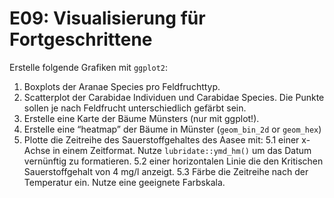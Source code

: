 # E09: Visualisierung für Fortgeschrittene

Erstelle folgende Grafiken mit `ggplot2`:

1. Boxplots der Aranae Species pro Feldfruchttyp.
2. Scatterplot der Carabidae Individuen und Carabidae Species. Die Punkte sollen je nach Feldfrucht unterschiedlich gefärbt sein.
3. Erstelle eine Karte der Bäume Münsters (nur mit ggplot!).
4. Erstelle eine "heatmap" der Bäume in Münster (`geom_bin_2d` or `geom_hex`)
5. Plotte die Zeitreihe des Sauerstoffgehaltes des Aasee mit:
    5.1 einer x-Achse in einem Zeitformat. Nutze `lubridate::ymd_hm()` um das Datum vernünftig zu formatieren.
    5.2 einer horizontalen Linie die den Kritischen Sauerstoffgehalt von 4 mg/l anzeigt.
    5.3 Färbe die Zeitreihe nach der Temperatur ein. Nutze eine geeignete Farbskala.


